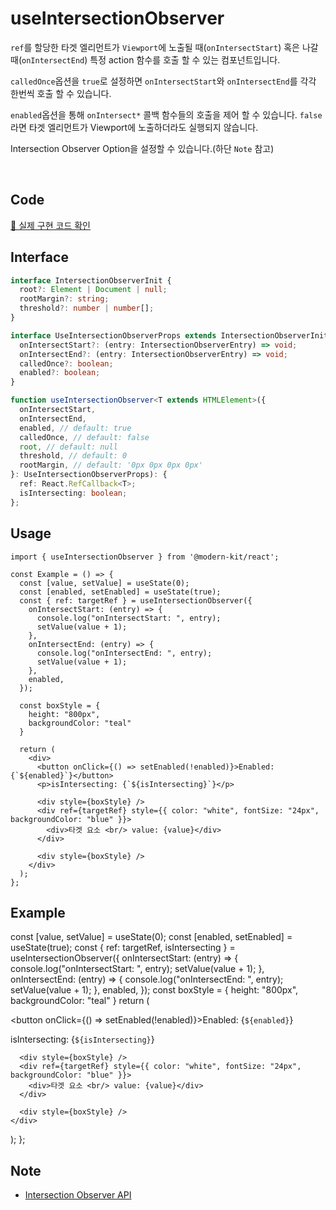 
# useIntersectionObserver

`ref`를 할당한 타겟 엘리먼트가 `Viewport`에 노출될 때(`onIntersectStart`) 혹은 나갈 때(`onIntersectEnd`) 특정 action 함수를 호출 할 수 있는 컴포넌트입니다.

`calledOnce`옵션을 `true`로 설정하면 `onIntersectStart`와 `onIntersectEnd`를 각각 한번씩 호출 할 수 있습니다.

`enabled`옵션을 통해 `onIntersect*` 콜백 함수들의 호출을 제어 할 수 있습니다. `false`라면 타겟 엘리먼트가 Viewport에 노출하더라도 실행되지 않습니다.

Intersection Observer Option을 설정할 수 있습니다.(하단 `Note` 참고)

<br />

## Code
[🔗 실제 구현 코드 확인](https://github.com/modern-agile-team/modern-kit/blob/main/packages/react/src/hooks/useIntersectionObserver/index.ts)

## Interface
```ts title="typescript"
interface IntersectionObserverInit {
  root?: Element | Document | null;
  rootMargin?: string;
  threshold?: number | number[];
}

interface UseIntersectionObserverProps extends IntersectionObserverInit {
  onIntersectStart?: (entry: IntersectionObserverEntry) => void;
  onIntersectEnd?: (entry: IntersectionObserverEntry) => void;
  calledOnce?: boolean;
  enabled?: boolean;
}
```
```ts title="typescript"
function useIntersectionObserver<T extends HTMLElement>({
  onIntersectStart,
  onIntersectEnd,
  enabled, // default: true
  calledOnce, // default: false
  root, // default: null
  threshold, // default: 0
  rootMargin, // default: '0px 0px 0px 0px'
}: UseIntersectionObserverProps): {
  ref: React.RefCallback<T>;
  isIntersecting: boolean;
};
```

## Usage
```tsx title="typescript"
import { useIntersectionObserver } from '@modern-kit/react';

const Example = () => {
  const [value, setValue] = useState(0);
  const [enabled, setEnabled] = useState(true);
  const { ref: targetRef } = useIntersectionObserver({
    onIntersectStart: (entry) => {
      console.log("onIntersectStart: ", entry);
      setValue(value + 1);
    },
    onIntersectEnd: (entry) => {
      console.log("onIntersectEnd: ", entry);
      setValue(value + 1);
    },
    enabled,
  });

  const boxStyle = {
    height: "800px", 
    backgroundColor: "teal"
  }

  return (
    <div>
      <button onClick={() => setEnabled(!enabled)}>Enabled: {`${enabled}`}</button>
      <p>isIntersecting: {`${isIntersecting}`}</p>

      <div style={boxStyle} />
      <div ref={targetRef} style={{ color: "white", fontSize: "24px", backgroundColor: "blue" }}>
        <div>타겟 요소 <br/> value: {value}</div>
      </div>

      <div style={boxStyle} />
    </div>
  );
};
```

## Example

  const [value, setValue] = useState(0);
  const [enabled, setEnabled] = useState(true);
  const { ref: targetRef, isIntersecting } = useIntersectionObserver({
    onIntersectStart: (entry) => {
      console.log("onIntersectStart: ", entry);
      setValue(value + 1);
    },
    onIntersectEnd: (entry) => {
      console.log("onIntersectEnd: ", entry);
      setValue(value + 1);
    },
    enabled,
  });
  const boxStyle = {
    height: "800px", 
    backgroundColor: "teal"
  }
  return (
    <div>
      <button onClick={() => setEnabled(!enabled)}>Enabled: {`${enabled}`}</button>
      <p>isIntersecting: {`${isIntersecting}`}</p>

      <div style={boxStyle} />
      <div ref={targetRef} style={{ color: "white", fontSize: "24px", backgroundColor: "blue" }}>
        <div>타겟 요소 <br/> value: {value}</div>
      </div>

      <div style={boxStyle} />
    </div>
  );
};

<Example />

## Note
- [Intersection Observer API](https://developer.mozilla.org/ko/docs/Web/API/IntersectionObserver)